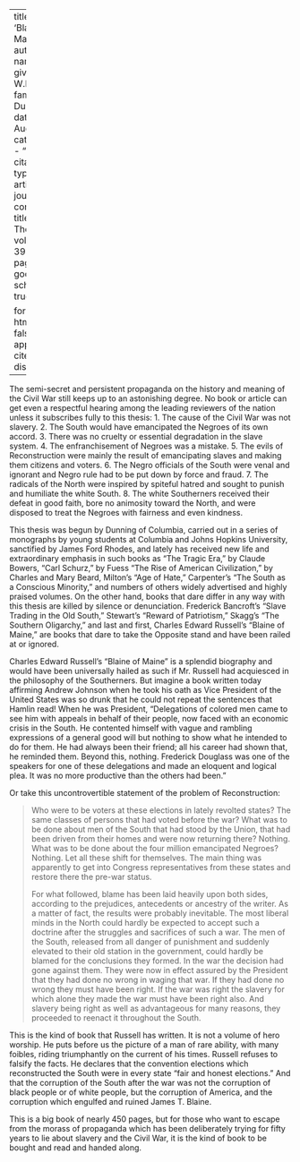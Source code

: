 
---
title: 'Blaine of Maine'
author:
  - name:
      given: W.E.B.
      family: Du Bois
date: Aug. 1932
categories: 
  - ""
citation: 
  type: article-journal
  container-title: The Crisis
  volume: 39
  issue: 8
  page: 267
google-scholar: true

format:
  html:
    toc: false
    appendix-cite-as: display
---


The semi-secret and persistent propaganda on the history and meaning of the Civil War still keeps up to an astonishing degree. No book or article can get even a respectful hearing among the leading reviewers of the nation unless it subscribes fully to this thesis:
1. The cause of the Civil War was not slavery.
2. The South would have emancipated the Negroes of its own accord.
3. There was no cruelty or essential degradation in the slave system.
4. The enfranchisement of Negroes was a mistake.
5. The evils of Reconstruction were mainly the result of emancipating slaves and making them citizens and voters.
6. The Negro officials of the South were venal and ignorant and Negro rule had to be put down by force and fraud.
7. The radicals of the North were inspired by spiteful hatred and sought to punish and humiliate the white South.
8. The white Southerners received their defeat in good faith, bore no animosity toward the North, and were disposed to treat the Negroes with fairness and even kindness.

This thesis was begun by Dunning of Columbia, carried out in a series of monographs by young students at Columbia and Johns Hopkins University, sanctified by James Ford Rhodes, and lately has received new life and extraordinary emphasis in such books as "The Tragic Era," by Claude Bowers, "Carl Schurz," by Fuess "The Rise of American Civilization," by Charles and Mary Beard, Milton's "Age of Hate," Carpenter's "The South as a Conscious Minority," and numbers of others widely advertised and highly praised volumes. On the other hand, books that dare differ in any way with this thesis are killed by silence or denunciation.  Frederick Bancroft's "Slave Trading in the Old South," Stewart's "Reward of Patriotism," Skagg's "The Southern Oligarchy," and last and first, Charles Edward Russell's "Blaine of Maine," are books that dare to take the Opposite stand and have been railed at or ignored.

Charles Edward Russell's "Blaine of Maine" is a splendid biography and would have been universally hailed as such if Mr. Russell had acquiesced in the philosophy of the Southerners. But imagine a book written today affirming Andrew Johnson when he took his oath as Vice President of the United States was so drunk that he could not repeat the sentences that Hamlin read! When he was President, "Delegations of colored men came to see him with appeals in behalf of their people, now faced with an economic crisis in the South. He contented himself with vague and rambling expressions of a general good will but nothing to show what he intended to do for them. He had always been their friend; all his career had shown that, he reminded them. Beyond this, nothing. Frederick Douglass was one of the speakers for one of these delegations and made an eloquent and logical plea. It was no more productive than the others had been."

 Or take this uncontrovertible statement of the problem of Reconstruction:

 > Who were to be voters at these elections in lately revolted states? The same classes of persons that had voted before the war? What was to be done about men of the South that had stood by the Union, that had been driven from their homes and were now returning there? Nothing. What was to be done about the four million emancipated Negroes? Nothing. Let all these shift for themselves. The main thing was apparently to get into Congress representatives from these states and restore there the pre-war status. <p> For what followed, blame has been laid heavily upon both sides, according to the prejudices, antecedents or ancestry of the writer. As a matter of fact, the results were probably inevitable. The most liberal minds in the North could hardly be expected to accept such a doctrine after the struggles and sacrifices of such a war. The men of the South, released from all danger of punishment and suddenly elevated to their old station in the government, could hardly be blamed for the conclusions they formed. In the war the decision had gone against them. They were now in effect assured by the President that they had done no wrong in waging that war. If they had done no wrong they must have been right. If the war was right the slavery for which alone they made the war must have been right also. And slavery being right as well as advantageous for many reasons, they proceeded to reenact it throughout the South.

This is the kind of book that Russell has written. It is not a volume of hero worship. He puts before us the picture of a man of rare ability, with many foibles, riding triumphantly on the current of his times. Russell refuses to falsify the facts. He declares that the convention elections which reconstructed the South were in every state "fair and honest elections." And that the corruption of the South after the war was not the corruption of black people or of white people, but the corruption of America, and the corruption which engulfed and ruined James T. Blaine.

This is a big book of nearly 450 pages, but for those who want to escape from the morass of propaganda which has been deliberately trying for fifty years to lie about slavery and the Civil War, it is the kind of book to be bought and read and handed along.


